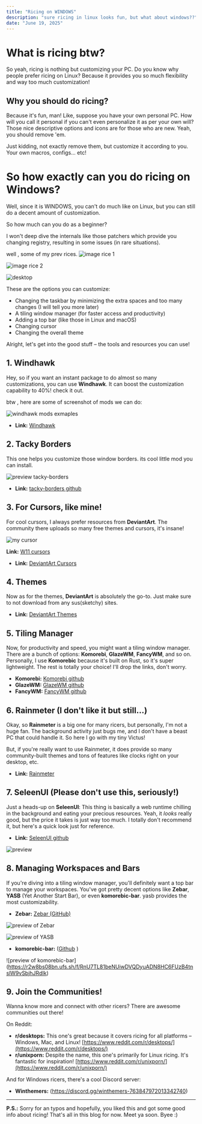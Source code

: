 ```yaml
---
title: "Ricing on WINDOWS"
description: "sure ricing in linux looks fun, but what about windows??"
date: "June 19, 2025"
---
```


# What is ricing btw?

So yeah, ricing is nothing but customizing your PC. Do you know why people prefer ricing on Linux? Because it provides you so much flexibility and way too much customization!

## Why you should do ricing?

Because it's fun, man! Like, suppose you have your own personal PC. How will you call it personal if you can't even personalize it as per your own will? Those nice descriptive options and icons are for those who are new. Yeah, you should remove 'em.

Just kidding, not exactly remove them, but customize it according to you. Your own macros, configs... etc!

# So how exactly can you do ricing on Windows?

Well, since it is WINDOWS, you can't do much like on Linux, but you can still do a decent amount of customization.

So how much can you do as a beginner?

I won't deep dive the internals like those patchers which provide you changing registry, resulting in some issues (in rare situations).

well , some of my prev rices.
![image rice 1](https://r2w8bs08bn.ufs.sh/f/RnU7TL81beNUKce4Rrboo2r5IG1AaWXiZYR6cdjFOeTVh4xb)

![image rice 2](https://r2w8bs08bn.ufs.sh/f/RnU7TL81beNUJUQ0YjP7ezZ8KNLUcTMGufxnRVjI9il2s6Et)


![desktop](https://r2w8bs08bn.ufs.sh/f/RnU7TL81beNUAEc7v1ZTeUGi6yIn0aoLCszfK7vjlmudZ31g)

These are the options you can customize:

* Changing the taskbar by minimizing the extra spaces and too many changes (I will tell you more later)
* A tiling window manager (for faster access and productivity)
* Adding a top bar (like those in Linux and macOS)
* Changing cursor
* Changing the overall theme

Alright, let's get into the good stuff – the tools and resources you can use!

## 1. Windhawk

Hey, so if you want an instant package to do almost so many customizations, you can use **Windhawk**. It can boost the customization capability to 40%! check it out.

btw , here are some of screenshot of mods we can do:

![windhawk mods exmaples](https://r2w8bs08bn.ufs.sh/f/RnU7TL81beNUQbrPHjkjKwe6Q9aXGbLUVqFPIsfgZ3h4Y8ld)

* **Link:** [Windhawk](https://windhawk.net/)


## 2. Tacky Borders

This one helps you customize those window borders. its cool little mod you can install.


![preview tacky-borders](https://r2w8bs08bn.ufs.sh/f/RnU7TL81beNUZdyo4qBJbQPcypBUhW7o4gl52LuTSAMdX1kG)

* **Link:** [tacky-borders github](https://github.com/lukeyou05/tacky-borders)


## 3. For Cursors, like mine!

For cool cursors, I always prefer resources from **DeviantArt**. The community there uploads so many free themes and cursors, it's insane!

![my cursor](https://images-wixmp-ed30a86b8c4ca887773594c2.wixmp.com/i/1d4615ed-fd22-417b-970a-753c792ac85b/densjkc-d51ad20f-a7c2-46aa-9194-0830135d57cf.jpg/v1/fill/w_1265,h_632,q_70,strp/windows_11_cursors_concept_by_jepricreations_densjkc-pre.jpg)

**Link:** [W11 cursors](https://www.deviantart.com/jepricreations/art/Windows-11-Cursors-Concept-886489356)

* **Link:** [DeviantArt Cursors](https://www.deviantart.com/search?q=custom+cursors)


## 4. Themes

Now as for the themes, **DeviantArt** is absolutely the go-to. Just make sure to not download from any sus(sketchy) sites.

* **Link:** [DeviantArt Themes](https://www.deviantart.com/search?q=windows+themes)


## 5. Tiling Manager

Now, for productivity and speed, you might want a tiling window manager. There are a bunch of options: **Komorebi**, **GlazeWM**, **FancyWM**, and so on. Personally, I use **Komorebic** because it's built on Rust, so it's super lightweight. The rest is totally your choice! I'll drop the links, don't worry.

* **Komorebi:** [Komorebi github](https://github.com/LGUG2Z/komorebi)
* **GlazeWM:** [GlazeWM github](https://github.com/glzr-io/glazewm)
* **FancyWM:** [FancyWM github](https://github.com/FancyWM/fancywm)


## 6. Rainmeter (I don't like it but still...)

Okay, so **Rainmeter** is a big one for many ricers, but personally, I'm not a huge fan. The background activity just bugs me, and I don't have a beast PC that could handle it. So here I go with my tiny Victus!

But, if you're really want to use Rainmeter, it does provide so many community-built themes and tons of features like clocks right on your desktop, etc.

* **Link:** [Rainmeter](https://www.rainmeter.net/)


## 7. SeleenUI (Please don't use this, seriously!)

Just a heads-up on **SeleenUI**: This thing is basically a web runtime chilling in the background and eating your precious resources. Yeah, it *looks* really good, but the price it takes is just way too much. I totally don't recommend it, but here's a quick look just for reference.

* **Link:** [SeleenUI github](https://github.com/eythaann/Seelen-UI)


![preview](https://github.com/eythaann/Seelen-UI/raw/master/documentation/images/theme_preview.png)

## 8. Managing Workspaces and Bars

If you're diving into a tiling window manager, you'll definitely want a top bar to manage your workspaces. You've got pretty decent options like **Zebar**, **YASB** (Yet Another Start Bar), or even **komorebic-bar**. yasb provides the most customizability.

* **Zebar:** [Zebar (GitHub)](https://github.com/glzr-io/)

![preview of Zebar](https://r2w8bs08bn.ufs.sh/f/RnU7TL81beNU0Lr4VHBASm5V9UE2pkWFDbtyv40e7ihYJBs6)

![preview of YASB](https://raw.githubusercontent.com/amnweb/yasb-themes/refs/heads/main/themes/7d3895d4-454b-40db-a2f9-44a238d5793b/image.png)

* **komorebic-bar:** ([Github](https://github.com/LGUG2Z/komorebi) )

![preview of komorebic-bar] (https://r2w8bs08bn.ufs.sh/f/RnU7TL81beNUiwDVQDyuADN8HC6FUzB4tnslW9vSbjhJRdIk)

## 9. Join the Communities!

Wanna know more and connect with other ricers? There are awesome communities out there!

On Reddit:

* **r/desktops:** This one's great because it covers ricing for all platforms – Windows, Mac, and Linux! [https://www.reddit.com/r/desktops/](https://www.reddit.com/r/desktops/)
* **r/unixporn:** Despite the name, this one's primarily for Linux ricing. It's fantastic for inspiration! [https://www.reddit.com/r/unixporn/](https://www.reddit.com/r/unixporn/)

And for Windows ricers, there's a cool Discord server:

* **Winthemers:** (https://discord.gg/winthemers-763847972013342740)
---

**P.S.:** Sorry for an typos and hopefully,  you liked this and got some good info about ricing! That's all in this blog for now. Meet ya soon. Byee :)
